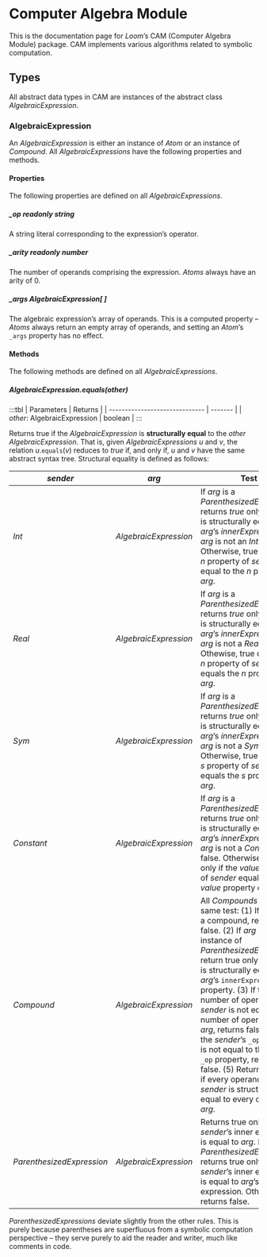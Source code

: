 # Computer Algebra Module
This is the documentation page for _Loom_’s CAM (Computer Algebra Module) package. CAM implements various algorithms related to symbolic computation.

## Types
All abstract data types in CAM are instances of the abstract class _AlgebraicExpression_.

### AlgebraicExpression
An _AlgebraicExpression_ is either an instance of _Atom_ or an instance of _Compound_. All _AlgebraicExpressions_ have the following properties and methods.

#### Properties
The following properties are defined on all _AlgebraicExpressions_.

##### _op __readonly string__
A string literal corresponding to the expression’s operator.

##### _arity __readonly number__
The number of operands comprising the expression. _Atoms_ always have an arity of 0.

##### _args __AlgebraicExpression[ ]__  
The algebraic expression’s array of operands. This is a computed property – _Atoms_ always return an empty array of operands, and setting an _Atom_’s `_args` property has no effect.

#### Methods 
The following methods are defined on all _AlgebraicExpressions_.

##### _AlgebraicExpression_.equals(__other__)

:::tbl
| Parameters                     | Returns |
| ------------------------------ | ------- |
| ${other:}$ AlgebraicExpression | boolean |
:::

Returns true if the _AlgebraicExpression_ is __structurally equal__ to the ${other}$ _AlgebraicExpression_. That is, given _AlgebraicExpressions_ ${u}$ and ${v,}$ the relation ${u.\texttt{equals}(v)}$ reduces to _true_ if, and only if, ${u}$ and ${v}$ have the same abstract syntax tree. Structural equality is defined as follows: 

| _sender_                  | _arg_                 | Test                                                                                                                                                                                                                                                                                                                                                                                                                                                                                                                                                  |
| ------------------------- | --------------------- | ----------------------------------------------------------------------------------------------------------------------------------------------------------------------------------------------------------------------------------------------------------------------------------------------------------------------------------------------------------------------------------------------------------------------------------------------------------------------------------------------------------------------------------------------------- |
| _Int_                     | _AlgebraicExpression_ | If _arg_ is a _ParenthesizedExpression_, returns _true_ only if _sender_ is structurally equal to _arg_’s _innerExpression_. If _arg_ is not an _Int_, false. Otherwise, true only if the _n_ property of _sender_ is equal to the _n_ property of _arg_.                                                                                                                                                                                                                                                                                             |
| _Real_                    | _AlgebraicExpression_ | If _arg_ is a _ParenthesizedExpression_, returns _true_ only if _sender_ is structurally equal to _arg_’s _innerExpression_.  If _arg_ is not a _Real_, false. Othewise, true only if the _n_ property of _sender_ equals the _n_ property of _arg_.                                                                                                                                                                                                                                                                                                  |
| _Sym_                     | _AlgebraicExpression_ | If _arg_ is a _ParenthesizedExpression_, returns _true_ only if _sender_ is structurally equal to _arg_’s _innerExpression_. If _arg_ is not a _Sym_, false. Otherwise, true only if the _s_ property of _sender_ equals the _s_ property of _arg_.                                                                                                                                                                                                                                                                                                   |
| _Constant_                | _AlgebraicExpression_ | If _arg_ is a _ParenthesizedExpression_, returns _true_ only if _sender_ is structurally equal to _arg_’s _innerExpression_.  If _arg_ is not a _Constant_, false. Otherwise, true only if the _value_ property of _sender_ equals the _value_ property of _arg_.                                                                                                                                                                                                                                                                                     |
| _Compound_                | _AlgebraicExpression_ | All _Compounds_ follow the same test: (1) If _arg_ is not a compound, returns false. (2) If _arg_ is an instance of _ParenthesizedExpression_, return true only if _sender_ is structurally equal to _arg_’s `innerExpression` property. (3) If the number of operands of _sender_ is not equal to the number of operands of _arg_, returns false. (4) If the _sender_’s `_op` property is not equal to the _arg_’s `_op` property, returns false. (5) Return true only if every operand of _sender_ is structurally equal to every operand of _arg_. |
| _ParenthesizedExpression_ | _AlgebraicExpression_ | Returns true only if _sender_’s inner expression is equal to _arg_. If _arg_ is a _ParenthesizedExpression_, returns true only if _sender_’s inner expression is equal to _arg_’s inner expression. Otherwise, returns false.                                                                                                                                                                                                                                                                                                                         |

_ParenthesizedExpressions_ deviate slightly from the other rules. This is purely because parentheses are superfluous from a symbolic computation perspective – they serve purely to aid the reader and writer, much like comments in code.

